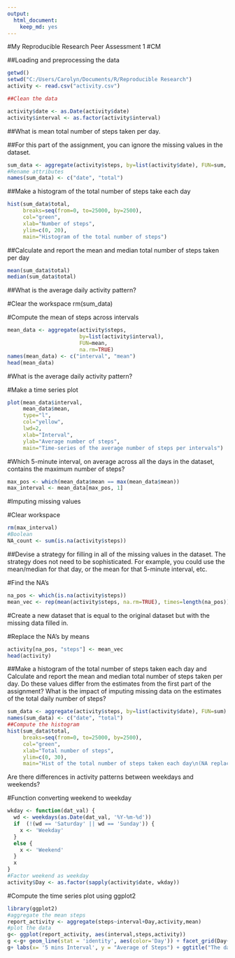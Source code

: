 ---
output: 
  html_document: 
    keep_md: yes
---
#My Reproducible Research Peer Assessment 1
#CM

##Loading and preprocessing the data

```{r, echo=TRUE}
getwd()
setwd("C:/Users/Carolyn/Documents/R/Reproducible Research")
activity <- read.csv("activity.csv")

##Clean the data

activity$date <- as.Date(activity$date)
activity$interval <- as.factor(activity$interval)
```

##What is mean total number of steps taken per day.

##For this part of the assignment, you can ignore the missing values in the dataset.



```{r, echo=TRUE}
sum_data <- aggregate(activity$steps, by=list(activity$date), FUN=sum, na.rm=TRUE)
#Rename attributes
names(sum_data) <- c("date", "total")
```
##Make a histogram of the total number of steps take each day

```{r, echo=TRUE}
hist(sum_data$total, 
     breaks=seq(from=0, to=25000, by=2500),
     col="green", 
     xlab="Number of steps", 
     ylim=c(0, 20), 
     main="Histogram of the total number of steps")
```

##Calculate and report the mean and median total number of steps taken per day

```{r, echo=TRUE}
mean(sum_data$total)
median(sum_data$total)
```

##What is the average daily activity pattern?

#Clear the workspace
rm(sum_data)

#Compute the mean of steps across intervals
```{r, echo=TRUE}
mean_data <- aggregate(activity$steps, 
                       by=list(activity$interval), 
                       FUN=mean, 
                       na.rm=TRUE)
names(mean_data) <- c("interval", "mean")
head(mean_data)
```
#What is the average daily activity pattern?

#Make a time series plot

```{r, echo=TRUE}
plot(mean_data$interval, 
     mean_data$mean, 
     type="l", 
     col="yellow", 
     lwd=2, 
     xlab="Interval", 
     ylab="Average number of steps", 
     main="Time-series of the average number of steps per intervals")
```
#Which 5-minute interval, on average across all the days in the dataset, contains the maximum number of steps?

```{r, echo=TRUE}
max_pos <- which(mean_data$mean == max(mean_data$mean))
max_interval <- mean_data[max_pos, 1]
```

#Imputing missing values

#Clear workspace
```{r, echo=TRUE}
rm(max_interval)
#Boolean 
NA_count <- sum(is.na(activity$steps))
```

##Devise a strategy for filling in all of the missing values in the dataset. The strategy does not need to be sophisticated. For example, you could use the mean/median for that day, or the mean for that 5-minute interval, etc.

#Find the NA's
```{r, echo=TRUE}
na_pos <- which(is.na(activity$steps))
mean_vec <- rep(mean(activity$steps, na.rm=TRUE), times=length(na_pos))
```

#Create a new dataset that is equal to the original dataset but with the missing data filled in.

#Replace the NA's by means
```{r, echo=TRUE}
activity[na_pos, "steps"] <- mean_vec
head(activity)
```
##Make a histogram of the total number of steps taken each day and Calculate and report the mean and median total number of steps taken per day. Do these values differ from the estimates from the first part of the assignment? What is the impact of imputing missing data on the estimates of the total daily number of steps?

```{r, echo=TRUE}
sum_data <- aggregate(activity$steps, by=list(activity$date), FUN=sum)
names(sum_data) <- c("date", "total")
##Compute the histogram
hist(sum_data$total, 
     breaks=seq(from=0, to=25000, by=2500),
     col="green", 
     xlab="Total number of steps", 
     ylim=c(0, 30), 
     main="Hist of the total number of steps taken each day\n(NA replaced by mean value)")
```
Are there differences in activity patterns between weekdays and weekends?

#Function converting weekend to weekday
```{r, echo=TRUE}
wkday <- function(dat_val) {
  wd <- weekdays(as.Date(dat_val, '%Y-%m-%d'))
  if  (!(wd == 'Saturday' || wd == 'Sunday')) {
    x <- 'Weekday'
  } 
  else {
    x <- 'Weekend'
  }
  x
}
#Factor weekend as weekday
activity$Day <- as.factor(sapply(activity$date, wkday))
```

#Compute the time series plot using ggplot2
```{r, echo=TRUE}
library(ggplot2)
#aggregate the mean steps
report_activity <- aggregate(steps~interval+Day,activity,mean)
#plot the data
g<- ggplot(report_activity, aes(interval,steps,activity))
g <-g+ geom_line(stat = 'identity', aes(color='Day')) + facet_grid(Day~.)
g+ labs(x= '5 mins Interval', y = "Average of Steps") + ggtitle("The dataset with “weekday” and “weekend”")
```


